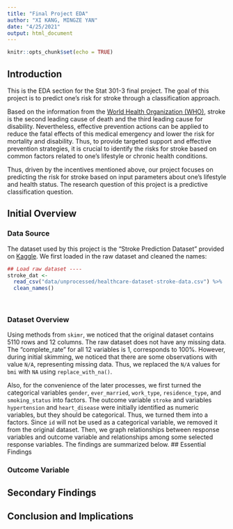```yaml
---
title: "Final Project EDA"
author: "XI KANG, MINGZE YAN"
date: "4/25/2021"
output: html_document
---
```


```r
knitr::opts_chunk$set(echo = TRUE)
```

## Introduction

This is the EDA section for the Stat 301-3 final project. The goal of this project is to predict one's risk for stroke through a classification approach. 
<br>

Based on the information from the [World Health Organization (WHO)](https://dx.doi.org/10.2471/BLT.16.181636), stroke is the second leading cause of death and the third leading cause for disability. Nevertheless, effective prevention actions can be applied to reduce the fatal effects of this medical emergency and lower the risk for mortality and disability. Thus, to provide targeted support and effective prevention strategies, it is crucial to identify the risks for stroke based on common factors related to one's lifestyle or chronic health conditions. 
<br>

Thus, driven by the incentives mentioned above, our project focuses on predicting the risk for stroke based on input parameters about one's lifestyle and health status. The research question of this project is a predictive classification question. 
<br>

## Initial Overview

### Data Source

The dataset used by this project is the "Stroke Prediction Dataset" provided on [Kaggle](https://www.kaggle.com/fedesoriano/stroke-prediction-dataset). We first loaded in the raw dataset and cleaned the names: 
```r
## Load raw dataset ----
stroke_dat <- 
  read_csv("data/unprocessed/healthcare-dataset-stroke-data.csv") %>% 
  clean_names()
```
<br>

### Dataset Overview

Using methods from `skimr`, we noticed that the original dataset contains 5110 rows and 12 columns. The raw dataset does not have any missing data. The "complete_rate" for all 12 variables is 1, corresponds to 100%. However, during initial skimming, we noticed that there are some observations with value `N/A`, representing missing data. Thus, we replaced the `N/A` values for `bmi` with `NA` using `replace_with_na()`. 

Also, for the convenience of the later processes, we first turned the categorical variables `gender`, `ever_married`, `work_type`, `residence_type`, and `smoking_status` into factors. The outcome variable `stroke` and variables `hypertension` and `heart_disease` were initially identified as numeric variables, but they should be categorical. Thus, we turned them into a factors. Since `id` will not be used as a categorical variable, we removed it from the original dataset. 
Then, we graph relationships between response variables and outcome variable and relationships among some selected response variables. The findings are summarized below.
## Essential Findings

### Outcome Variable

## Secondary Findings

## Conclusion and Implications
